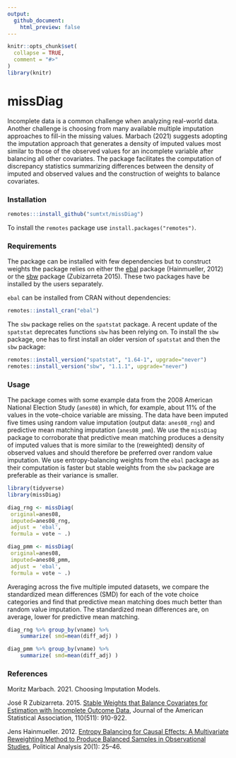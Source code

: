 ```yaml
---
output:
  github_document:
    html_preview: false
---
```


```r
knitr::opts_chunk$set(
  collapse = TRUE,
  comment = "#>"
)
library(knitr)
```

# missDiag

Incomplete data is a common challenge when analyzing real-world data. Another challenge is choosing from many available multiple imputation approaches to fill-in the missing values. Marbach (2021) suggests adopting the imputation approach that generates a density of imputed values most similar to those of the observed values for an incomplete variable after balancing all other covariates. The package facilitates the computation of discrepancy statistics summarizing differences between the density of imputed and observed values and the construction of weights to balance covariates.  


### Installation

```r
remotes:::install_github("sumtxt/missDiag")
```

To install the `remotes` package use `install.packages("remotes")`. 


### Requirements 

The package can be installed with few dependencies but to construct weights the package relies on either the [ebal](https://cran.r-project.org/web/packages/ebal/index.html) package (Hainmueller, 2012) or the [sbw](https://cran.r-project.org/web/packages/sbw/index.html) package (Zubizarreta 2015). These two packages have be installed by the users separately. 

`ebal` can be installed from CRAN without dependencies:

```r
remotes::install_cran("ebal")
```

The `sbw` package relies on the `spatstat` package. A recent update of the `spatstat` deprecates functions `sbw` has been relying on. To install the `sbw` package, one has to first install an older version of `spatstat` and then the `sbw` package: 


```r
remotes::install_version("spatstat", "1.64-1", upgrade="never")
remotes::install_version("sbw", "1.1.1", upgrade="never")
```


### Usage 

The package comes with some example data from the 2008 American National Election Study (`anes08`) in which, for example, about 11% of the values in the vote-choice variable are missing. The data have been imputed five times using random value imputation (output data: `anes08_rng`) and predictive mean matching imputation (`anes08_pmm`). We use the `missDiag` package to corroborate that predictive mean matching produces a density of imputed values that is more similar to the (reweighted) density of observed values and should therefore be preferred over random value imputation. We use entropy-balancing weights from the `ebal` package as their computation is faster but stable weights from the `sbw` package are preferable as their variance is smaller. 


```r
library(tidyverse)
library(missDiag)

diag_rng <- missDiag( 
 original=anes08, 
 imputed=anes08_rng, 
 adjust = 'ebal',
 formula = vote ~ .)

diag_pmm <- missDiag( 
 original=anes08, 
 imputed=anes08_pmm, 
 adjust = 'ebal',
 formula = vote ~ .)
```

Averaging across the five multiple imputed datasets, we compare the standardized mean differences (SMD) for each of the vote choice categories and find that predictive mean matching does much better than random value imputation. The standardized mean differences are, on average, lower for predictive mean matching. 


```r
diag_rng %>% group_by(vname) %>% 
	summarize( smd=mean(diff_adj) )

diag_pmm %>% group_by(vname) %>% 
	summarize( smd=mean(diff_adj) )
```


### References 

Moritz Marbach. 2021. Choosing Imputation Models.

José R Zubizarreta. 2015. [Stable Weights that Balance Covariates for Estimation with Incomplete Outcome Data](https://doi.org/10.1080/01621459.2015.1023805), Journal of the American Statistical Association, 110(511): 910-922.
 
Jens Hainmueller. 2012. [Entropy Balancing for Causal Effects: A Multivariate Reweighting Method to Produce Balanced Samples in Observational Studies](https://doi.org/10.1093/pan/mpr025), Political Analysis 20(1): 25–46.